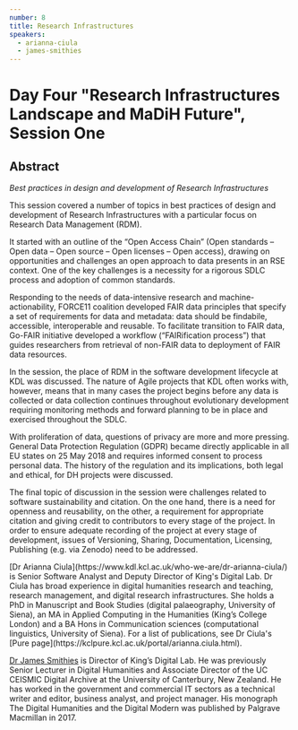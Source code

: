 ```yaml
---
number: 8
title: Research Infrastructures
speakers:
  - arianna-ciula
  - james-smithies
---
```


# Day Four "Research Infrastructures Landscape and MaDiH Future", Session One

## Abstract

_Best practices in design and development of Research Infrastructures_

This session covered a number of topics in best practices of design and
development of Research Infrastructures with a particular focus on Research Data
Management (RDM).

It started with an outline of the “Open Access Chain” (Open standards – Open
data – Open source – Open licenses – Open access), drawing on opportunities and
challenges an open approach to data presents in an RSE context. One of the key
challenges is a necessity for a rigorous SDLC process and adoption of common
standards.

Responding to the needs of data-intensive research and machine-actionability,
FORCE11 coalition developed FAIR data principles that specify a set of
requirements for data and metadata: data should be findabile, accessible,
interoperable and reusable. To facilitate transition to FAIR data, Go-FAIR
initiative developed a workflow (“FAIRification process”) that guides
researchers from retrieval of non-FAIR data to deployment of FAIR data
resources.

In the session, the place of RDM in the software development lifecycle at KDL
was discussed. The nature of Agile projects that KDL often works with, however,
means that in many cases the project begins before any data is collected or data
collection continues throughout evolutionary development requiring monitoring
methods and forward planning to be in place and exercised throughout the SDLC.

With proliferation of data, questions of privacy are more and more pressing.
General Data Protection Regulation (GDPR) became directly applicable in all EU
states on 25 May 2018 and requires informed consent to process personal data.
The history of the regulation and its implications, both legal and ethical, for
DH projects were discussed.

The final topic of discussion in the session were challenges related to software
sustainability and citation. On the one hand, there is a need for openness and
reusability, on the other, a requirement for appropriate citation and giving
credit to contributors to every stage of the project. In order to ensure
adequate recording of the project at every stage of development, issues of
Versioning, Sharing, Documentation, Licensing, Publishing (e.g. via Zenodo) need
to be addressed.

<Download download="docs/4.1-Research_Infrastructures.pdf" />
<Speakers>
<Speaker speaker="arianna-ciula">[Dr Arianna Ciula](https://www.kdl.kcl.ac.uk/who-we-are/dr-arianna-ciula/) is Senior Software Analyst and Deputy Director of King's Digital Lab. Dr Ciula has broad experience in digital humanities research and teaching, research management, and digital research infrastructures. She holds a PhD in Manuscript and Book Studies (digital palaeography, University of Siena), an MA in Applied Computing in the Humanities (King’s College London) and a BA Hons in Communication sciences (computational linguistics, University of Siena). For a list of publications, see Dr Ciula's [Pure page](https://kclpure.kcl.ac.uk/portal/arianna.ciula.html).
<Speaker speaker="james-smithies">

[Dr James Smithies](https://www.kdl.kcl.ac.uk/who-we-are/dr-james-smithies/) is
Director of King’s Digital Lab. He was previously Senior Lecturer in Digital
Humanities and Associate Director of the UC CEISMIC Digital Archive at the
University of Canterbury, New Zealand. He has worked in the government and
commercial IT sectors as a technical writer and editor, business analyst, and
project manager. His monograph The Digital Humanities and the Digital Modern was
published by Palgrave Macmillan in 2017.
